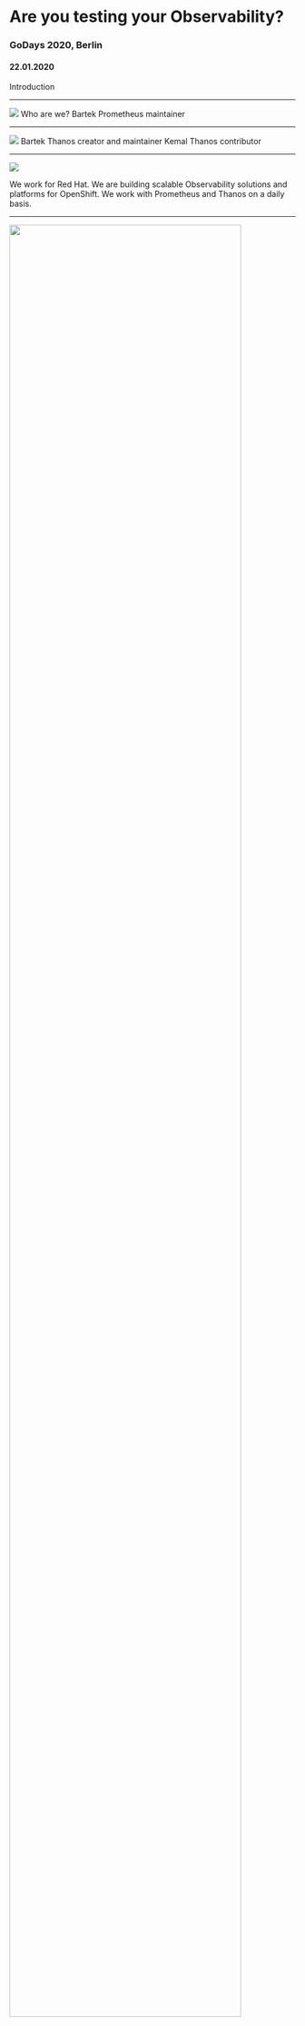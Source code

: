 



<Head>
	<title>Are you testing your Observability?</title>
</Head>

<Invert>

# Are you testing your Observability?
### GoDays 2020, Berlin
#### 22.01.2020

</Invert>

<Notes>

Introduction

</Notes>

---

<Image src={prometheus} size='contain'/>

<Notes>
Who are we?
Bartek Prometheus maintainer
</Notes>

---

<Image src={thanos} size='90%'/>

<Notes>
Bartek Thanos creator and maintainer
Kemal Thanos contributor
</Notes>

---

<Image src={redhat} size='auto'/>

<Notes>

We work for Red Hat.
We are building scalable Observability solutions and platforms for OpenShift.
We work with Prometheus and Thanos on a daily basis.

</Notes>

---

<Invert>

<img src="https://raw.githubusercontent.com/kakkoyun/are-you-testing-your-observability/master/static/ss_01.png" style="height: 90%"/>

</Invert>

<Notes>

This is Kemal's first talk.
That's why we worked very hard... (sarcasm)

</Notes>

---

# What is observability?

<Notes>

* Pillars of Observability
	* Metrics, Logging, Tracing
	* Aggregatable, Discrete Events, Request-scoped
* Proactive, Reactive
* Value of Observability

</Notes>

---

<Split>

<Image src={prometheus} size='auto'/>

# Why Prometheus?

</Split>

<Notes>
	Because Prometheus is
</Notes>

---

# Signals

<Notes>
# Why Prometheus?
</Notes>

---

# Metrics are essential

<Notes>Create speaker notes with the Notes component</Notes>

---

# Prometheus - How to expose?

<Notes>Create speaker notes with the Notes component</Notes>

---

# Holy battle; pull vs push

<Notes>Create speaker notes with the Notes component</Notes>

---

# Instrumenting Go applications

<Notes>Create speaker notes with the Notes component</Notes>

---

# Common pitfalls

<Notes>Create speaker notes with the Notes component</Notes>

---

# Globals

<Notes>Create speaker notes with the Notes component</Notes>

---

# Intro: define metric; register; expose HTTP; usage

---

<CodeSurfer theme={oceanicNext}>

```go title="Collectors are your frinends"
    // Register standard Go metric collectors, which are by default registered when using global registry.
	reg.MustRegister(
		version.NewCollector("observable-demo"),
	)
```

```go title="Collectors are your frinends"
    // Register standard Go metric collectors, which are by default registered when using global registry.
	reg.MustRegister(
		version.NewCollector("observable-demo"),
		prometheus.NewBuildInfoCollector(),
	)
```

```go title="Collectors are your frinends"
    // Register standard Go metric collectors, which are by default registered when using global registry.
	reg.MustRegister(
		version.NewCollector("observable-demo"),
		prometheus.NewBuildInfoCollector(),
		prometheus.NewGoCollector(),
	)
```

```go title="Collectors are your frinends"
    // Register standard Go metric collectors, which are by default registered when using global registry.
	reg.MustRegister(
		version.NewCollector("observable-demo"),
		prometheus.NewBuildInfoCollector(),
		prometheus.NewGoCollector(),
		prometheus.NewProcessCollector(prometheus.ProcessCollectorOpts{}),
	)
```

</CodeSurfer>

<Notes>Create speaker notes with the Notes component</Notes>

---

<CodeSurfer theme={oceanicNext}>

```go title="Functions"
    // Register standard Go metric collectors, which are by default registered when using global registry.
	reg.MustRegister(
		version.NewCollector("observable-demo"),
		prometheus.NewGaugeFunc(prometheus.GaugeOpts{
			Name: "configured_failed_target_backoff_duration_seconds",
			Help: "Configured backoff time for unavailable target.",
		}, func() float64 { return blacklistBackoff.Seconds() }), // nolint: gocritic
	)
```

</CodeSurfer>

<Notes>Create speaker notes with the Notes component</Notes>

---

<CodeSurfer theme={oceanicNext}>

```go title="Register Handler"
    mux.Handle("/metrics", promhttp.HandlerFor(reg, promhttp.HandlerOpts{}))
```

```diff 1 subtitle="expose metrics"

```

</CodeSurfer>

<Notes>Create speaker notes with the Notes component</Notes>

---

# Problems: terrible for libs

<Notes>Create speaker notes with the Notes component</Notes>

---

# Solution: custom registered

<Notes>Create speaker notes with the Notes component</Notes>

---

# Counter vs Gauges

<Notes>Create speaker notes with the Notes component</Notes>

---

# Problems ??

<Notes>Create speaker notes with the Notes component</Notes>

---

# Queue size vs added/removed?

<Notes>Create speaker notes with the Notes component</Notes>

---

# Gauge, reset etc loss of info

<Notes>Create speaker notes with the Notes component</Notes>

---

# Histogram vs Summaries

<Notes>Create speaker notes with the Notes component</Notes>

---

# Yolo histogram buckets

<Notes>Create speaker notes with the Notes component</Notes>

---

# Not SLO based

<Notes>Create speaker notes with the Notes component</Notes>

---

# Random string in labels

<Notes>Create speaker notes with the Notes component</Notes>

---

# No Testing

<Notes>Create speaker notes with the Notes component</Notes>

---

# Hardcoding namespace in libraries/package

<Notes>Create speaker notes with the Notes component</Notes>

---

# WrapRegisterer

<CodeSurfer theme={oceanicNext}>

```go
// WrapRegistererWithPrefix is like prometheus.WrapRegistererWithPrefix but it passes nil straight through
// which allows nil check.
func WrapRegistererWithPrefix(prefix string, reg prometheus.Registerer) prometheus.Registerer {
	if reg == nil {
		return nil
	}

	return prometheus.WrapRegistererWithPrefix(prefix, reg)
}
```
</CodeSurfer>

<CodeSurfer theme={oceanicNext}>

```go
// WrapRegistererWith is like prometheus.WrapRegistererWith but it passes nil straight through
// which allows nil check.
func WrapRegistererWith(labels prometheus.Labels, reg prometheus.Registerer) prometheus.Registerer {
	if reg == nil {
		return nil
	}

	return prometheus.WrapRegistererWith(labels, reg)
}
```
</CodeSurfer>

<Notes>Create speaker notes with the Notes component</Notes>

---

# Not using middlewares

<Notes>Create speaker notes with the Notes component</Notes>

---

# Solution:

<Notes>Create speaker notes with the Notes component</Notes>

---

# Reuse internally

<Notes>Create speaker notes with the Notes component</Notes>

---

# Convention/reuse dashboards; monitoring-mixins!

<Notes>Create speaker notes with the Notes component</Notes>

---

# extra: Promtool and alert testing!

<Notes>Create speaker notes with the Notes component</Notes>

---

# ~~Q/A~~
# Discussion

<Notes>Create speaker notes with the Notes component</Notes>

---


<Split>

<span>

![](https://avatars3.githubusercontent.com/u/6950331?s=360)

### Bartek Plotka
	twitter.com/bwplotka
	github.com/bwplotka

</span>

<div>


![](https://avatars0.githubusercontent.com/u/536449?s=360)

### Kemal Akkoyun
	twitter.com/kkakkoyun
	github.com/kkakkoyun

</div>

</Split>

---

# Thank you!

<img src="https://raw.githubusercontent.com/kakkoyun/are-you-testing-your-observability/master/static/red_hat_logo.png" style="height: 20%"/>

---

Reference:
* [Observable Demo](https://github.com/observatorium/observable-demo)
* [Slides](https://github.com/kakkoyun/are-you-testing-your-observability)
* [Thanos](https://thanos.io)
* [Prometheus](https://prometheus.io)

